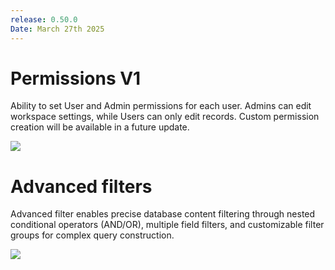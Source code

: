 ```yaml
---
release: 0.50.0
Date: March 27th 2025
---
```


# Permissions V1

Ability to set User and Admin permissions for each user. Admins can edit workspace settings, while Users can only edit records. Custom permission creation will be available in a future update.

![](/images/releases/0.50/0.50-permissions.png)

# Advanced filters

Advanced filter enables precise database content filtering through nested conditional operators (AND/OR), multiple field filters, and customizable filter groups for complex query construction.

![](/images/releases/0.50/0.50-advanced-filters.png)


